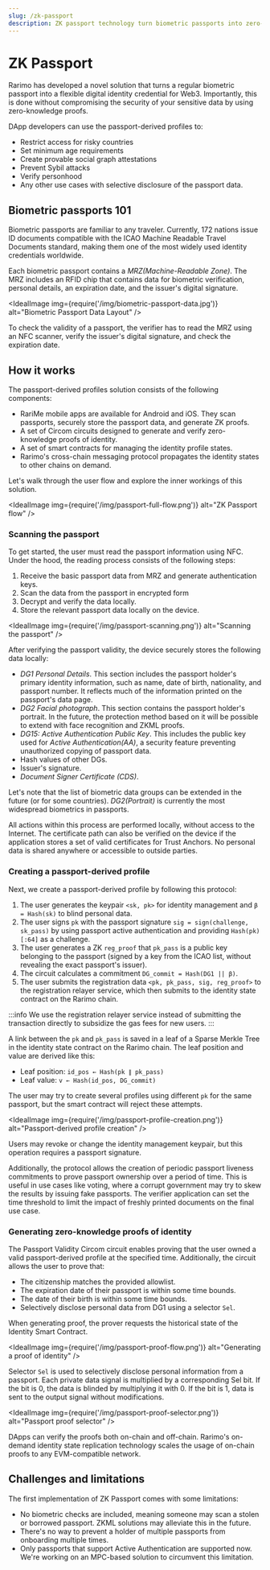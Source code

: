 ```yaml
---
slug: /zk-passport
description: ZK passport technology turn biometric passports into zero-knowledge identity credentials for Web3.
---
```


# ZK Passport

Rarimo has developed a novel solution that turns a regular biometric passport into a flexible digital identity credential for Web3. Importantly, this is done without compromising the security of your sensitive data by using zero-knowledge proofs.

DApp developers can use the passport-derived profiles to:
- Restrict access for risky countries
- Set minimum age requirements
- Create provable social graph attestations
- Prevent Sybil attacks
- Verify personhood
- Any other use cases with selective disclosure of the passport data.

## Biometric passports 101

Biometric passports are familiar to any traveler. Currently, 172 nations issue ID documents compatible with the ICAO Machine Readable Travel Documents standard, making them one of the most widely used identity credentials worldwide.

Each biometric passport contains a *MRZ(Machine-Readable Zone)*. The MRZ includes an RFID chip that contains data for biometric verification, personal details, an expiration date, and the issuer's digital signature.

<IdealImage img={require('/img/biometric-passport-data.jpg')} alt="Biometric Passport Data Layout" />

To check the validity of a passport, the verifier has to read the MRZ using an NFC scanner, verify the issuer's digital signature, and check the expiration date.

## How it works

The passport-derived profiles solution consists of the following components:
- RariMe mobile apps are available for Android and iOS. They scan passports, securely store the passport data, and generate ZK proofs.
- A <OutLink href="https://github.com/rarimo/passport-zk-circuits/">set of Circom circuits</OutLink> designed to generate and verify zero-knowledge proofs of identity.
- A <OutLink href="https://github.com/rarimo/passport-contracts">set of smart contracts</OutLink> for managing the identity profile states.
- Rarimo's cross-chain messaging protocol propagates the identity states to other chains on demand.

Let's walk through the user flow and explore the inner workings of this solution.

<IdealImage img={require('/img/passport-full-flow.png')} alt="ZK Passport flow" />

### Scanning the passport

To get started, the user must read the passport information using NFC. Under the hood, the reading process consists of the following steps:
1. Receive the basic passport data from MRZ and generate authentication keys.
1. Scan the data from the passport in encrypted form
1. Decrypt and verify the data locally.
1. Store the relevant passport data locally on the device.

<IdealImage img={require('/img/passport-scanning.png')} alt="Scanning the passport" />

After verifying the passport validity, the device securely stores the following data locally:
- *DG1 Personal Details*. This section includes the passport holder's primary identity information, such as name, date of birth, nationality, and passport number. It reflects much of the information printed on the passport's data page.
- *DG2 Facial photograph*. This section contains the passport holder's portrait. In the future, the protection method based on it will be possible to extend with face recognition and ZKML proofs.
- *DG15: Active Authentication Public Key*. This includes the public key used for *Active Authentication(AA)*, a security feature preventing unauthorized copying of passport data.
- Hash values of other DGs.
- Issuer's signature.
- *Document Signer Certificate (CDS)*.

Let's note that the list of biometric data groups can be extended in the future (or for some countries). *DG2(Portrait)* is currently the most widespread biometrics in passports.

All actions within this process are performed locally, without access to the Internet. The certificate path can also be verified on the device if the application stores a set of valid certificates for Trust Anchors. No personal data is shared anywhere or accessible to outside parties.

### Creating a passport-derived profile

Next, we create a passport-derived profile by following this protocol:
1. The user generates the keypair `<sk, pk>` for identity management and `β = Hash(sk)` to blind personal data.
1. The user signs `pk` with the passport signature `sig = sign(challenge, sk_pass)`  by using passport active authentication and providing `Hash(pk)[:64]` as a challenge.
1. The user generates a ZK `reg_proof` that `pk_pass` is a public key belonging to the passport (signed by a key from the ICAO list, without revealing the exact passport's issuer).
1. The circuit calculates a commitment `DG_commit = Hash(DG1 || β)`.
1. The user submits the registration data `<pk, pk_pass, sig, reg_proof>` to the registration relayer service, which then submits to the identity state contract on the Rarimo chain.

:::info
We use the registration relayer service instead of submitting the transaction directly to subsidize the gas fees for new users.
:::

A link between the `pk` and `pk_pass` is saved in a leaf of a Sparse Merkle Tree in the identity state contract on the Rarimo chain. The leaf position and value are derived like this:
- Leaf position: `id_pos ← Hash(pk ∥ pk_pass)`
- Leaf value:  `v ← Hash(id_pos, DG_commit)`

The user may try to create several profiles using different `pk` for the same passport, but the smart contract will reject these attempts.

<IdealImage img={require('/img/passport-profile-creation.png')} alt="Passport-derived profile creation" />

Users may revoke or change the identity management keypair, but this operation requires a passport signature.

Additionally, the protocol allows the creation of periodic passport liveness commitments to prove passport ownership over a period of time. This is useful in use cases like voting, where a corrupt government may try to skew the results by issuing fake passports. The verifier application can set the time threshold to limit the impact of freshly printed documents on the final use case.

### Generating zero-knowledge proofs of identity

The Passport Validity Circom circuit enables proving that the user owned a valid passport-derived profile at the specified time. Additionally, the circuit allows the user to prove that:
- The citizenship matches the provided allowlist.
- The expiration date of their passport is within some time bounds.
- The date of their birth is within some time bounds.
- Selectively disclose personal data from DG1 using a selector `Sel`.

When generating proof, the prover requests the historical state of the Identity Smart Contract.

<IdealImage img={require('/img/passport-proof-flow.png')} alt="Generating a proof of identity" />

Selector `Sel` is used to selectively disclose personal information from a passport. Each private data signal is multiplied by a corresponding Sel bit. If the bit is 0, the data is blinded by multiplying it with 0. If the bit is 1, data is sent to the output signal without modifications.

<IdealImage img={require('/img/passport-proof-selector.png')} alt="Passport proof selector" />

DApps can verify the proofs both on-chain and off-chain. Rarimo's on-demand identity state replication technology scales the usage of on-chain proofs to any EVM-compatible network.

## Challenges and limitations

The first implementation of ZK Passport comes with some limitations:

- No biometric checks are included, meaning someone may scan a stolen or borrowed passport. ZKML solutions may alleviate this in the future.
- There's no way to prevent a holder of multiple passports from onboarding multiple times.
- Only passports that support Active Authentication are supported now. We're working on an MPC-based solution to circumvent this limitation.
